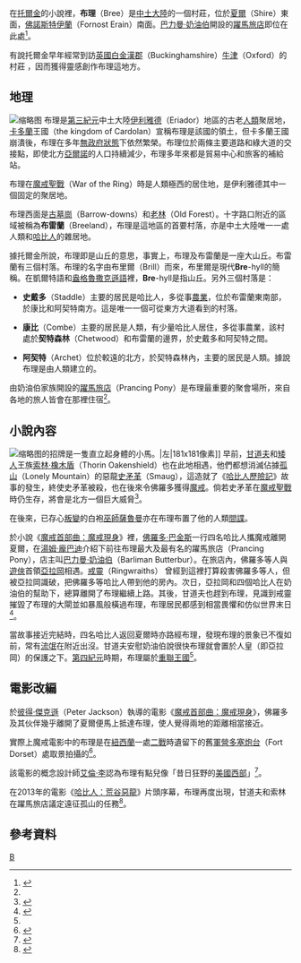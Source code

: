 {{Infobox LOTR place |
image_place= Forsaken inn.jpg|
image_caption =布理附近{{link-es|東方大道|Gran Camino del Este}}上的廢棄旅館。|
place_name = 布理|
place_alias = |
place_description= 位於十字路口的村莊|
place_built= [[中土大陸|中土大陸]]的[[人類_(中土大陸)|人類]]|
place_type = 村莊聚落|
place_realm = [[亞爾諾|亞爾諾]]|
place_sub_realm =布理|
place_time=  |
place_lord = [[亞爾諾|亞爾諾]]<br/> 後為[[卡多蘭|卡多蘭]]<br/>後為[[重聯王國|亞爾諾聯合王國]]|
}}

在[[托爾金|托爾金]]的小說裡，'''布理'''（Bree）是[[中土大陸|中土大陸]]的一個村莊，位於[[夏爾_(中土大陸)|夏爾]]（Shire）東面，[[佛諾斯特伊蘭|佛諾斯特伊蘭]]（Fornost Erain）南面。[[巴力曼·奶油伯|巴力曼·奶油伯]]開設的[[躍馬旅店|躍馬旅店]]即位在此處<ref name="裘德·費雪">{{Cite book|title=魔戒魅影：《魔戒首部曲》小說·電影讀本|last=裘德·費雪|publisher=聯經|year=2002年1月|isbn=957-08-2346-1|location=臺北}}</ref>。

有說托爾金早年經常到訪[[英國|英國]][[白金漢郡|白金漢郡]]（Buckinghamshire）[[牛津|牛津]]（Oxford）的村莊{{link-en|布里爾 (英國)|Brill, Buckinghamshire|布里爾}} ，因而獲得靈感創作布理這地方。

==地理==
[[File:Chetwood.jpg|缩略图]]
布理是[[第三紀元|第三紀元]]中土大陸[[伊利雅德|伊利雅德]]（Eriador）地區的古老[[人類_(中土大陸)|人類]]聚居地，[[卡多蘭|卡多蘭]]王國（the kingdom of Cardolan）宣稱布理是該國的領土，但卡多蘭王國崩潰後，布理在多年[[無政府狀態|無政府狀態]]下依然繁榮。布理位於兩條主要道路{{link-es|東方大道|Gran Camino del Este}}和綠大道的交接點，即使北方[[雅诺|亞爾諾]]的人口持續減少，布理多年來都是貿易中心和旅客的補給站。

布理在[[魔戒聖戰|魔戒聖戰]]（War of the Ring）時是人類極西的居住地，是伊利雅德其中一個固定的聚居地。

布理西面是[[古墓崗|古墓崗]]（Barrow-downs）和[[老林|老林]]（Old Forest）。十字路口附近的區域被稱為'''布雷蘭'''（Breeland），布理是這地區的首要村落，亦是中土大陸唯一一處人類和[[哈比人|哈比人]]的雜居地。

據托爾金所說，布理即是山丘的意思，事實上，布理及布雷蘭是一座大山丘。布雷蘭有三個村落。布理的名字由布里爾（Brill）而來，布里爾是現代'''Bre'''-hyll的簡稱。在凱爾特語和[[盎格魯撒克遜語|盎格魯撒克遜語]]裡，'''Bre'''-hyll是指山丘。另外三個村落是：

*'''史戴多'''（Staddle）主要的居民是哈比人，多從事[[農業|農業]]，位於布雷蘭東南部，於康比和阿契特南方。這是唯一一個可從東方大道看到的村落。

*'''康比'''（Combe）主要的居民是人類，有少量哈比人居住，多從事農業，該村處於'''契特森林'''（Chetwood）和布雷蘭的邊界，於史戴多和阿契特之間。

*'''阿契特'''（Archet）位於較遠的北方，於契特森林內，主要的居民是人類。據說布理是由人類建立的。

由奶油伯家族開設的[[躍馬旅店|躍馬旅店]]（Prancing Pony）是布理最重要的聚會場所，來自各地的旅人皆會在那裡住宿<ref name="裘德·費雪" />。

==小說內容==
[[File:Enseña_de_El_Póney_Pisador.svg|缩略图]]的招牌是一隻直立起身體的小馬。|左|181x181像素]]
早前，[[甘道夫|甘道夫]]和[[矮人_(中土大陸)|矮人]]王族[[索林·橡木盾|索林‧橡木盾]]（Thorin Oakenshield）也在此地相遇，他們都想消滅佔據[[孤山_(托爾金小說)|孤山]]（Lonely Mountain）的惡龍[[史矛革|史矛革]]（Smaug），這造就了《[[哈比人歷險記|哈比人歷險記]]》故事的發生，終使史矛革被殺，也在後來令佛羅多獲得[[至尊魔戒|魔戒]]。倘若史矛革在[[魔戒聖戰|魔戒聖戰]]時仍生存，將會是北方一個巨大威脅<ref name="王者再臨">{{Cite book|title=魔戒三部曲：王者再臨|last=[[托爾金|托爾金]]|publisher=聯經|year=2012年12月|isbn=978-957-08-4102-2|location=臺北}}</ref>。

在後來，已存心[[叛變|叛變]]的白袍[[巫師_(中土大陸)|巫師]][[薩魯曼|薩魯曼]]亦在布理布置了他的人類[[間諜|間諜]]。

於小說《[[魔戒現身|魔戒首部曲：魔戒現身]]》裡，[[佛罗多·巴金斯|佛羅多·巴金斯]]一行四名哈比人攜魔戒離開夏爾，在[[湯姆·龐巴迪|湯姆·龐巴迪]]介紹下前往布理最大及最有名的躍馬旅店（Prancing Pony），店主叫[[巴力曼·奶油伯|巴力曼·奶油伯]]（Barliman Butterbur）。在旅店內，佛羅多等人與[[遊俠_(中土大陸)|遊俠]]首領[[亞拉岡_(魔戒)|亞拉岡]]相遇。[[戒靈|戒靈]]（Ringwraiths） 曾經到這裡打算殺害佛羅多等人，但被亞拉岡識破，把佛羅多等哈比人帶到他的房內。次日，亞拉岡和四個哈比人在奶油伯的幫助下，總算離開了布理繼續上路。其後，甘道夫也趕到布理，見識到戒靈摧毀了布理的大閘並如暴風般橫過布理，布理居民都感到相當畏懼和仿似世界末日<ref name="魔戒現身">{{Cite book|title=魔戒首部曲：魔戒現身|last=托爾金|publisher=聯經|year=2012年12月|isbn=978-957-08-4100-8|location=臺北}}</ref>。

當故事接近完結時，四名哈比人返回夏爾時亦路經布理，發現布理的景象已不復如前，常有[[流氓|流氓]]在附近出沒。甘道夫安慰奶油伯說很快布理就會置於人皇（即亞拉岡）的保護之下。[[第四紀元|第四紀元]]時期，布理屬於[[重聯王國|重聯王國]]<ref name="王者再臨" />。

== 電影改編 ==
於[[彼得·杰克逊|彼得·傑克遜]]（Peter Jackson）執導的電影《[[魔戒首部曲：魔戒現身|魔戒首部曲：魔戒現身]]》，佛羅多及其伙伴幾乎離開了夏爾便馬上抵達布理，使人覺得兩地的距離相當接近。

實際上魔戒電影中的布理是在[[紐西蘭|紐西蘭]]一處[[二戰|二戰]]時遺留下的舊[[軍營|軍營]][[多塞炮台|多塞炮台]]（Fort Dorset）處取景拍攝的<ref>{{Cite web|url=http://news.mtime.com/2015/01/28/1538881.html|title=走进现实版"中土世界" "霍比特人""指环王"系列外景地探班之旅|accessdate=2018-07-19|date=2015-01-28|publisher=Mtime时光网|archive-date=2019-03-19|archive-url=https://web.archive.org/web/20190319121425/http://news.mtime.com/2015/01/28/1538881.html|dead-url=no}}</ref>。

該電影的概念設計師[[阿兰·李_(插画家)|艾倫·李]]認為布理有點兒像「昔日狂野的[[美國西部|美國西部]]」<ref>{{Cite book|url=|title=紙上中洲：艾倫·李的《魔戒》素描集|author=艾倫·李|first=|date=2015年8月|publisher=上海人民出版社|year=|isbn=|location=上海|pages=34|ISBN=978-7-208-13055-5}}</ref>。

在2013年的電影《[[哈比人：荒谷惡龍|哈比人：荒谷惡龍]]》片頭序幕，布理再度出現，甘道夫和索林在躍馬旅店議定遠征孤山的任務<ref>{{Cite news|url=http://www.theonering.net/torwp/2014/10/21/93175-the-hobbit-the-desolation-of-smaug-extended-edition-scene-guide/|title=The Hobbit: The Desolation of Smaug Extended Edition Scene Guide|date=2014-10-22|newspaper=TheOneRing.net|accessdate=2018-06-03|language=en-US|archive-date=2020-12-20|archive-url=https://web.archive.org/web/20201220033125/https://www.theonering.net/torwp/2014/10/21/93175-the-hobbit-the-desolation-of-smaug-extended-edition-scene-guide/|dead-url=no}}</ref>。

==參考資料==
<references />

{{Arda Realms Age3}}

[[Category:中土大陸的城鎮|B]]
{{DEFAULTSORT:Bree}}
